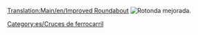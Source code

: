 [[Translation:Main/en/Improved Roundabout]]
{{en/-}}{{es/Menú de Cruces}}
[[File:en/Improved.Roundabout.png|none|frame|Rotonda mejorada.]]

{{Template:Criterios sobre cruces/Es|Barato|2|0|0|0|0||0|0|0|1|||Los trenes averiados afectan todo el cruce.|
*Puede manejar hasta 4 trenes a la vez.
*Área: 9 x 9
}}

[[Category:es/Cruces de ferrocarril]]